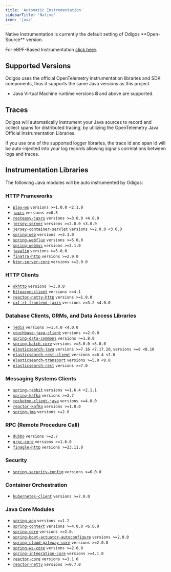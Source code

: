 ```yaml
---
title: 'Automatic Instrumentation'
sidebarTitle: 'Native'
icon: 'java'
---
```


<Info>
  Native Instrumentation is currently the default setting of Odigos **Open-Source** version.

  For eBPF-Based Instrumentation [click here](/instrumentations/java/ebpf).
</Info>

## Supported Versions

Odigos uses the official OpenTelemetry instrumentation libraries and SDK components, thus it supports the same Java versions as this project.

- Java Virtual Machine runtime versions **8** and above are supported.

## Traces

Odigos will automatically instrument your Java sources to record and collect spans for distributed tracing, by utilizing the OpenTelemetry Java Official Instrumentation Libraries.

If you use one of the supported logger libraries, the trace id and span id will be auto-injected into your log records allowing signals correlations between logs and traces.

## Instrumentation Libraries

The following Java modules will be auto instrumented by Odigos:

### HTTP Frameworks

- [`play-ws`](https://central.sonatype.com/artifact/com.typesafe.play/play-ws_3) `versions >=1.0.0 <2.1.0`
- [`jaxrs`](https://central.sonatype.com/artifact/com.jslsolucoes/jaxrs) `versions >=0.5`
- [`resteasy-jaxrs`](https://central.sonatype.com/artifact/org.jboss.resteasy/resteasy-jaxrs) `versions >=3.0.0 <4.0.0`
- [`jersey-server`](https://central.sonatype.com/artifact/com.sun.jersey/jersey-server) `versions >=2.0.0 <3.0.0`
- [`jersey-container-servlet`](https://central.sonatype.com/artifact/org.glassfish.jersey.containers/jersey-container-servlet) `versions >=2.0.0 <3.0.0`
- [`spring-web`](https://central.sonatype.com/artifact/org.springframework/spring-web) `versions >=3.1.0`
- [`spring-webflux`](https://central.sonatype.com/artifact/org.springframework/spring-webflux) `versions >=5.0.0`
- [`spring-webmvc`](https://central.sonatype.com/artifact/org.springframework/spring-webmvc) `versions >=3.1.0`
- [`javalin`](https://central.sonatype.com/artifact/io.javalin/javalin) `versions >=5.0.0`
- [`finatra-http`](https://central.sonatype.com/artifact/com.twitter/finatra-http_2.13) `versions >=2.9.0`
- [`ktor-server-core`](https://central.sonatype.com/artifact/io.ktor/ktor-server-core) `versions >=2.0.0`

### HTTP Clients

- [`okhttp`](https://central.sonatype.com/artifact/com.squareup.okhttp/okhttp) `versions >=3.0.0`
- [`httpasyncclient`](https://central.sonatype.com/artifact/org.apache.httpcomponents/httpasyncclient) `versions >=4.1`
- [`reactor-netty-http`](https://central.sonatype.com/artifact/io.projectreactor.netty/reactor-netty-http) `versions >=1.0.0`
- [`cxf-rt-frontend-jaxrs`](https://central.sonatype.com/artifact/org.apache.cxf/cxf-rt-frontend-jaxrs) `versions >=3.2 <4.0.0`

### Database Clients, ORMs, and Data Access Libraries

- [`jedis`](https://central.sonatype.com/artifact/redis.clients/jedis) `versions >=1.4.0 <4.0.0`
- [`couchbase-java-client`](https://central.sonatype.com/artifact/org.testcontainers/couchbase) `versions >=2.0.0`
- [`spring-data-commons`](https://central.sonatype.com/artifact/org.springframework.data/spring-data-commons) `versions >=1.8.0`
- [`spring-batch-core`](https://central.sonatype.com/artifact/org.springframework.batch/spring-batch-core) `versions >=3.0.0 <5.0.0`
- [`elasticsearch-java`](https://central.sonatype.com/artifact/co.elastic.clients/elasticsearch-java) `versions >=7.16 <7.17.20`, `versions >=8 <8.10`
- [`elasticsearch-rest-client`](https://central.sonatype.com/artifact/org.elasticsearch.client/elasticsearch-rest-client) `versions >=6.4 <7.0`
- [`elasticsearch-transport`](https://central.sonatype.com/artifact/org.elasticsearch/elasticsearch-transport-wares) `versions >=5.0 <8.0`
- [`elasticsearch-rest`](https://central.sonatype.com/artifact/org.apache.camel/camel-elasticsearch-rest) `versions >=7.0`

### Messaging Systems Clients

- [`spring-rabbit`](https://central.sonatype.com/artifact/org.springframework.amqp/spring-rabbit) `versions >=1.6.4 <2.1.1`
- [`spring-kafka`](https://central.sonatype.com/artifact/org.springframework.kafka/spring-kafka) `versions >=2.7`
- [`rocketmq-client-java`](https://central.sonatype.com/artifact/org.apache.rocketmq/rocketmq-client-java) `versions >=4.0.0`
- [`reactor-kafka`](https://central.sonatype.com/artifact/io.projectreactor.kafka/reactor-kafka) `versions >=1.0.0`
- [`spring-jms`](https://central.sonatype.com/artifact/org.springframework/spring-jms) `versions >=2.0`

### RPC (Remote Procedure Call)

- [`dubbo`](https://central.sonatype.com/artifact/com.alibaba/dubbo) `versions >=2.7`
- [`grpc-core`](https://central.sonatype.com/artifact/io.grpc/grpc-core) `versions >=1.6.0`
- [`finagle-http`](https://central.sonatype.com/artifact/com.twitter/finagle-http_2.12) `versions >=23.11.0`

### Security

- [`spring-security-config`](https://central.sonatype.com/artifact/org.springframework.security/spring-security-config) `versions >=6.0.0`

### Container Orchestration

- [`kubernetes-client`](https://central.sonatype.com/artifact/io.fabric8/kubernetes-client) `versions >=7.0.0`

### Java Core Modules

- [`spring-aop`](https://central.sonatype.com/artifact/org.springframework/spring-aop) `versions >=1.2`
- [`spring-context`](https://central.sonatype.com/artifact/org.springframework/spring-context) `versions >=4.0.0 <6.0.0`
- [`spring-core`](https://central.sonatype.com/artifact/org.springframework/spring-core) `versions >=2.0.`
- [`spring-boot-actuator-autoconfigure`](https://central.sonatype.com/artifact/org.springframework.boot/spring-boot-actuator-autoconfigure) `versions >=2.0.0`
- [`spring-cloud-gateway-core`](https://central.sonatype.com/artifact/org.springframework.cloud/spring-cloud-gateway-core) `versions >=2.0.0`
- [`spring-ws-core`](https://central.sonatype.com/artifact/org.springframework.ws/spring-ws-core) `versions >=2.0.0`
- [`spring-integration-core`](https://central.sonatype.com/artifact/org.springframework.integration/spring-integration-core) `versions >=4.1.0`
- [`reactor-core`](https://central.sonatype.com/artifact/io.projectreactor/reactor-core) `versions >=3.1.0`
- [`reactor-netty`](https://central.sonatype.com/artifact/io.projectreactor.netty/reactor-netty) `versions >=0.7.0`
